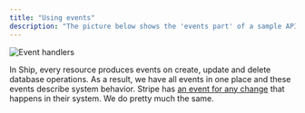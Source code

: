```yaml
---
title: "Using events"
description: "The picture below shows the 'events part' of a sample API implementation:"
---
```


![Event handlers](/images/api_event_handlers.png)

In Ship, every resource produces events on create, update and delete database operations. As a result, we have all events in one place and these events describe system behavior. Stripe has [an event for any change](https://stripe.com/docs/api/events/types) that happens in their system. We do pretty much the same.

